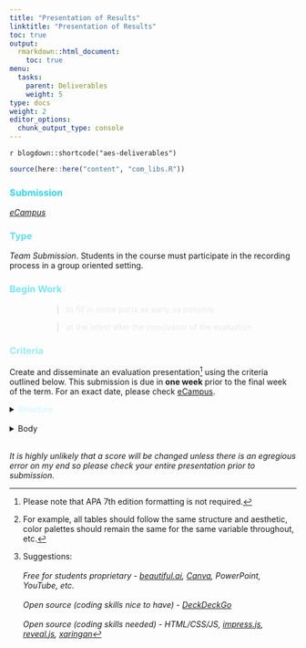 ```yaml
---
title: "Presentation of Results"
linktitle: "Presentation of Results"
toc: true
output:
  rmarkdown::html_document:
    toc: true
menu:
  tasks:
    parent: Deliverables
    weight: 5
type: docs
weight: 2
editor_options: 
  chunk_output_type: console
---
```


`r blogdown::shortcode("aes-deliverables")`

```r
source(here::here("content", "com_libs.R"))
```

### <span style="color:#35d6ed">Submission</span>
<i>[eCampus](https://ecampus.wvu.edu)</i>

### <span style="color:#65ddef">Type</span>

<i>Team Submission</i>. Students in the course must participate in the recording process in a group oriented setting.

### <span style="color:#7ae5f5">Begin Work</span>

<div style="padding-left: 60px;">

> <span style="color:#eaeaea">to fill in some parts as early as possible</span>

> <span style="color:#eaeaea">at the latest after the conclusion of the evaluation</span> 

</div>

### <span style="color:#97ebf4">Criteria</span>

Create and disseminate an evaluation presentation[^APA] using the criteria outlined below. This submission is due in <b>one week</b> prior to the final week of the term. For an exact date, please check [eCampus](https://ecampus.wvu.edu/). 

<details>

<summary> 
<span style="color:#c9f6ff">Structure</span>
</summary>

1. construct a single presentation that uses a one voice

2. use language appropriate for the class audience and using proper grammar, spelling, and consistency[^consistency] in tone

3. make the product aesthetically pleasing

4. remain consistent in how elements of the evaluation are presented and discussed

5. Use a format of your choice

6. name your file `teamname_presentation.typeoffile`

</details>
<br>
<details>

<summary>
<span style="color:#c9f6ff"><a name="body">Body</a></span>
</summary>

The presentation[^software] must be delivered using an audio/video medium constructed by a software of your choice with equal contributions from each member and is publicly accessible

1. descriptions of the program 

2. a narrative on the entire evaluative process

3. data visualizations

4. instructional materials 

5. specific prompts for the rest of the class to consider. 

</details>
<br>
<i>It is highly unlikely that a score will be changed unless there is an egregious error on my end so please check your entire presentation prior to submission.</i>

[^consistency]: For example, all tables should follow the same structure and aesthetic, color palettes should remain the same for the same variable throughout, etc.

[^APA]: Please note that APA 7th edition formatting is not required.

[^software]: Suggestions:
<br><br>
<i>Free for students proprietary<i> - <a href="https://www.beautiful.ai/education">beautiful.ai</a>, <a href="https://www.canva.com/education/students/">Canva</a>, PowerPoint, YouTube, etc.
<br><br>
<i>Open source (coding skills nice to have)<i> - <a href="https://deckdeckgo.com/en/pricing">DeckDeckGo</a>
<br><br>
<i>Open source (coding skills needed)<i> - HTML/CSS/JS, <a href="https://github.com/impress/impress.js">impress.js</a>, <a href="https://revealjs.com/">reveal.js</a>, <a href="https://github.com/yihui/xaringan">xaringan</a>

